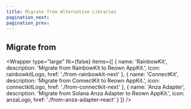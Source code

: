 ```yaml
---
title: Migrate from Alternative Libraries
pagination_next: 
pagination_prev:
---
```





## Migrate from

<Wrapper
  type="large"
  fit={false}
  items={[
    {
      name: 'RainbowKit',
      description: 'Migrate from RainbowKit to Reown AppKit.',
      icon: rainbowkitLogo,
      href: './from-rainbowkit-next'
    },
    {
      name: 'ConnectKit',
      description: 'Migrate from ConnectKit to Reown AppKit.',
      icon: connectkitLogo,
      href: './from-connectkit-next'
    },
    {
      name: 'Anza Adapter',
      description: 'Migrate from Solana Anza Adapter to Reown AppKit.',
      icon: anzaLogo,
      href: './from-anza-adapter-react'
    }
  ]}
/>
